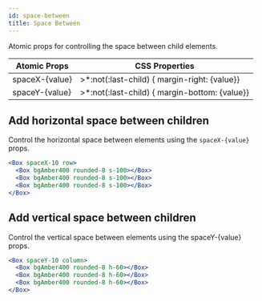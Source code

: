 ```yaml
---
id: space-between
title: Space Between
---
```


Atomic props for controlling the space between child elements.

| Atomic Props   | CSS Properties                                 |
| -------------- | ---------------------------------------------- |
| spaceX-{value} | >\*:not(:last-child) { margin-right: {value}}  |
| spaceY-{value} | >\*:not(:last-child) { margin-bottom: {value}} |

## Add horizontal space between children

Control the horizontal space between elements using the `spaceX-{value}` props.

```jsx live
<Box spaceX-10 row>
  <Box bgAmber400 rounded-8 s-100></Box>
  <Box bgAmber400 rounded-8 s-100></Box>
  <Box bgAmber400 rounded-8 s-100></Box>
</Box>
```

## Add vertical space between children

Control the vertical space between elements using the spaceY-{value} props.

```jsx live
<Box spaceY-10 column>
  <Box bgAmber400 rounded-8 h-60></Box>
  <Box bgAmber400 rounded-8 h-60></Box>
  <Box bgAmber400 rounded-8 h-60></Box>
</Box>
```
